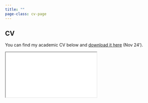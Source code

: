 ```yaml
---
title: ""
page-class: cv-page
---
```

## CV

You can find my academic CV below and [download it here](Documents/Kindermann_CV_11-24.pdf){target="_blank"} (Nov 24').

::: {.cv-container}
<iframe src="Documents/Kindermann_CV_11-24.pdf" class="cv-embed"></iframe>
:::